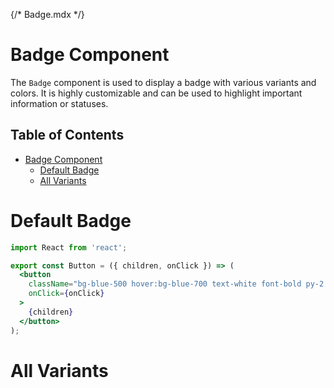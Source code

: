 {/* Badge.mdx */}


<Meta of={BadgeStories} />

# Badge Component

The `Badge` component is used to display a badge with various variants and colors. It is highly customizable and can be used to highlight important information or statuses.

## Table of Contents

- [Badge Component](#badge-component)
  - [Default Badge](#default-badge)
  - [All Variants](#all-variants)

# Default Badge
<Canvas>
  <Story of={BadgeStories.Default} />
</Canvas>

<Controls of={BadgeStories.Default} />

```jsx
import React from 'react';

export const Button = ({ children, onClick }) => (
  <button
    className="bg-blue-500 hover:bg-blue-700 text-white font-bold py-2 px-4 rounded"
    onClick={onClick}
  >
    {children}
  </button>
);
```

# All Variants
<Canvas of={BadgeStories.AllVariants} />

